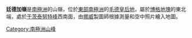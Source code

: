 {{coord|72|31|S|2|54|W|||display=title}}

'''廷德加嶺'''是[[南極洲|南極洲]]的山嶺，位於[[東部南極洲|東部南極洲]]的[[毛德皇后地|毛德皇后地]]，屬於[[博格地塊|博格地塊]]的東北端，處於[[于茨泰努特峰|于茨泰努特峰]]西南面，由[[挪威|挪威]]製圖師根據測量和空中照片繪入地圖。

{{Antarctica-geo-stub}}
[[Category:南極洲山峰|Category:南極洲山峰]]
